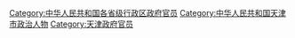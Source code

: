 [[Category:中华人民共和国各省级行政区政府官员|Category:中华人民共和国各省级行政区政府官员]]
[[Category:中华人民共和国天津市政治人物|Category:中华人民共和国天津市政治人物]]
[[Category:天津政府官员|Category:天津政府官员]]